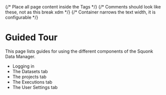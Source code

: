 
<Head>
  <title>Data Manager User Documentation - Guided tour</title>
</Head>

<Layout>
{/* Place all page content inside the <Layout /> Tags */}
{/* Comments should look like these, not <!-- --> as this break xdm */}
{/* Container narrows the text width, it is configurable */}
<Container>

# Guided Tour

This page lists guides for using the different components of the Squonk Data Manager.

* Logging in
* The Datasets tab
* The projects tab
* The Executions tab
* The User Settings tab


</Container>
</Layout>
